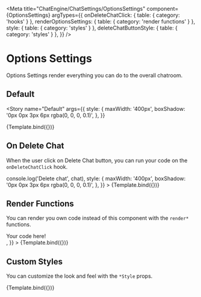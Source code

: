 

<Meta
  title="ChatEngine/ChatSettings/OptionsSettings"
  component={OptionsSettings}
  argTypes={{
    onDeleteChatClick: { table: { category: 'hooks' } },
    renderOptionsSettings: { table: { category: 'render functions' } },
    style: { table: { category: 'styles' } },
    deleteChatButtonStyle: { table: { category: 'styles' } },
  }}
/>


# Options Settings

Options Settings render everything you can do to the overall chatroom.

## Default

<Story
  name="Default"
  args={{
    style: {
      maxWidth: '400px',
      boxShadow: '0px 0px 3px 6px rgba(0, 0, 0, 0.1)',
    },
  }}
>
  {Template.bind({})}
</Story>

<ArgsTable story="Default" />

## On Delete Chat

When the user click on Delete Chat button, you can run your code on the `onDeleteChatClick` hook.

<Canvas>
  <Story
    name="On Delete Chat"
    args={{
      chat: threePersonChat,
      onDeleteChatClick: (chat) => console.log('Delete chat', chat),
      style: {
        maxWidth: '400px',
        boxShadow: '0px 0px 3px 6px rgba(0, 0, 0, 0.1)',
      },
    }}
  >
    {Template.bind({})}
  </Story>
</Canvas>

## Render Functions

You can render you own code instead of this component with the `render*` functions.

<Canvas>
  <Story
    name="Render Functions"
    args={{
      chat: threePersonChat,
      renderOptionsSettings: () => <div>Your code here!</div>,
    }}
  >
    {Template.bind({})}
  </Story>
</Canvas>

## Custom Styles

You can customize the look and feel with the `*Style` props.

<Canvas>
  <Story
    name="Custom Styles"
    args={{
      chat: threePersonChat,
      peopleToInvite: [adam],
      canDelete: true,
      style: {
        maxWidth: '400px',
        border: '2px solid red',
      },
      deleteChatButtonStyle: { border: '2px solid blue' },
    }}
  >
    {Template.bind({})}
  </Story>
</Canvas>

